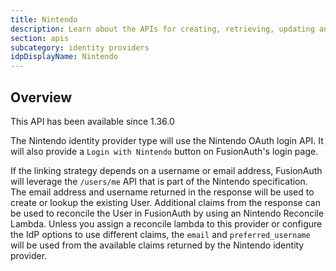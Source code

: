 ```yaml
---
title: Nintendo
description: Learn about the APIs for creating, retrieving, updating and deleting the Nintendo identity provider.
section: apis
subcategory: identity providers
idpDisplayName: Nintendo
---
```


<PremiumPlanBlurb />

## Overview

<Aside type="version">
This API has been available since 1.36.0
</Aside>

The Nintendo identity provider type will use the Nintendo OAuth login API. It will also provide a `Login with Nintendo` button on FusionAuth's login page.

If the linking strategy depends on a username or email address, FusionAuth will leverage the `/users/me` API that is part of the Nintendo specification. The email address and username returned in the response will be used to create or lookup the existing User. Additional claims from the response can be used to reconcile the User in FusionAuth by using an Nintendo Reconcile Lambda. Unless you assign a reconcile lambda to this provider or configure the IdP options to use different claims, the `email` and `preferred_username` will be used from the available claims returned by the Nintendo identity provider.

<TokenStorageNote idp_long_lived_token_type="access_token" manual_idp_display_name={frontmatter.idpDisplayName} token_name="access_token" return_text="Nintendo API" hide_token_map_deprecation="true" />

<OauthIdpOperations idp_long_lived_token_type="access_token"
                    manual_idp_display_name={frontmatter.idpDisplayName}
                    idp_id="b0ac2e16-d4af-483e-98c8-7f6693610665"
                    idp_linking_strategy="CreatePendingLink"
                    idp_lowercase="nintendo"
                    idp_since="13600"
                    idp_token_or_code="token or code"
                    idp_type="Nintendo"
                    optional_tag={true} />
